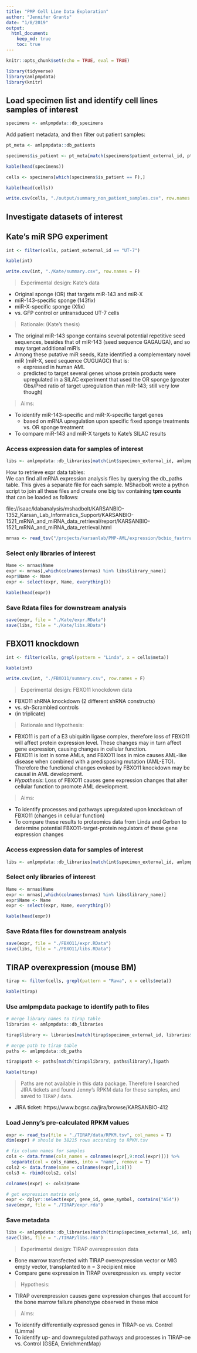```yaml
---
title: "PMP Cell Line Data Exploration"
author: "Jennifer Grants"
date: "1/8/2019"
output:
  html_document:
    keep_md: true
    toc: true
---
```


```r
knitr::opts_chunk$set(echo = TRUE, eval = TRUE)
```

```r
library(tidyverse)
library(amlpmpdata)
library(knitr)
```



## Load specimen list and identify cell lines samples of interest
```r
specimens <- amlpmpdata::db_specimens

```

Add patient metadata, and then filter out patient samples:
```r
pt_meta <- amlpmpdata::db_patients

specimens$is_patient <- pt_meta[match(specimens$patient_external_id, pt_meta$external_id),]$is_patient

kable(head(specimens))
```



```r
cells <- specimens[which(specimens$is_patient == F),]

kable(head(cells))
```

```r
write.csv(cells, "./output/summary_non_patient_samples.csv", row.names = F)
```


## Investigate datasets of interest  

## Kate's miR SPG experiment  

```r
int <- filter(cells, patient_external_id == "UT-7")

kable(int)
```

```r
write.csv(int, "./Kate/summary.csv", row.names = F)
```


> Experimental design: Kate's data  

* Original sponge (OR) that targets miR-143 and miR-X  
* miR-143-specific sponge (143fix)  
* miR-X-specific sponge (Xfix)  
* vs. GFP control or untransduced UT-7 cells

> Rationale: (Kate's thesis)  

* The original miR-143 sponge contains several potential repetitive seed sequences, besides that of miR-143 (seed sequence GAGAUGA), and so may target additional miR's  
* Among these putative miR seeds, Kate identified a complementary novel miR (miR-X, seed sequence CUGUAGC) that is: 
    * expressed in human AML  
    * predicted to target several genes whose protein products were upregulated in a SILAC experiment that used the OR sponge (greater Obs/Pred ratio of target upregulation than miR-143; still very low though)  

> Aims:  

* To identify miR-143-specific and miR-X-specific target genes  
    * based on mRNA upregulation upon specific fixed sponge treatments vs. OR sponge treatment
* To compare miR-143 and miR-X targets to Kate's SILAC results  


### Access expression data for samples of interest  
```r
libs <- amlpmpdata::db_libraries[match(int$specimen_external_id, amlpmpdata::db_libraries$specimen_subset_external_id),]
```

How to retrieve expr data tables:  
We can find all mRNA expression analysis files by querying the db_paths table. This gives a separate file for each sample. MShadbolt wrote a python script to join all these files and create one big tsv containing **tpm counts** that can be loaded as follows:  

file://isaac/klabanalysis/mshadbolt/KARSANBIO-1352_Karsan_Lab_Informatics_Support/KARSANBIO-1521_mRNA_and_miRNA_data_retrieval/report/KARSANBIO-1521_mRNA_and_miRNA_data_retrieval.html  

```r
mrnas <- read_tsv("/projects/karsanlab/PMP-AML/expression/bcbio_fastrnaseq_salmon/salmon_AML_PMP_expression_output.tsv")
```


### Select only libraries of interest  
```r
Name <- mrnas$Name
expr <- mrnas[,which(colnames(mrnas) %in% libs$library_name)]
expr$Name <- Name
expr <- select(expr, Name, everything())

kable(head(expr))
```


### Save Rdata files for downstream analysis  
```r
save(expr, file = "./Kate/expr.RData")
save(libs, file = "./Kate/libs.RData")
```



## FBXO11 knockdown  
```r
int <- filter(cells, grepl(pattern = "Linda", x = cells$meta))

kable(int)
```


```r
write.csv(int, "./FBXO11/summary.csv", row.names = F)
```


> Experimental design: FBXO11 knockdown data  

* FBXO11 shRNA knockdown (2 different shRNA constructs)  
* vs. sh-Scrambled controls  
* (in triplicate)  


> Rationale and Hypothesis:  

* FBXO11 is part of a E3 ubiquitin ligase complex, therefore loss of FBXO11 will affect protein expression level. These changes may in turn affect gene expression, causing changes in cellular function.  
* FBXO11 is lost in some AMLs, and FBXO11 loss in mice causes AML-like disease when combined with a predisposing mutation (AML-ETO). Therefore the functional changes evoked by FBXO11 knockdown may be causal in AML development.  
* _Hypothesis_: Loss of FBXO11 causes gene expression changes that alter cellular function to promote AML development.  


> Aims:  

* To identify processes and pathways upregulated upon knockdown of FBXO11 (changes in cellular function)  
* To compare these results to proteomics data from Linda and Gerben to determine potential FBXO11-target-protein regulators of these gene expression changes  


### Access expression data for samples of interest  
```r
libs <- amlpmpdata::db_libraries[match(int$specimen_external_id, amlpmpdata::db_libraries$specimen_subset_external_id),]
```


### Select only libraries of interest  
```r
Name <- mrnas$Name
expr <- mrnas[,which(colnames(mrnas) %in% libs$library_name)]
expr$Name <- Name
expr <- select(expr, Name, everything())

kable(head(expr))
```


### Save Rdata files for downstream analysis  
```r
save(expr, file = "./FBXO11/expr.RData")
save(libs, file = "./FBXO11/libs.RData")
```


## TIRAP overexpression (mouse BM)
```r
tirap <- filter(cells, grepl(pattern = "Rawa", x = cells$meta))

kable(tirap)
```


### Use amlpmpdata package to identify path to files
```r
# merge library names to tirap table
libraries <- amlpmpdata::db_libraries

tirap$library <- libraries[match(tirap$specimen_external_id, libraries$specimen_subset_external_id),]$library_name

# merge path to tirap table  
paths <- amlpmpdata::db_paths

tirap$path <- paths[match(tirap$library, paths$library),]$path

kable(tirap)
```

> Paths are not available in this data package. Therefore I searched JIRA tickets and found Jenny's RPKM data for these samples, and saved to `TIRAP` / `data`.

* JIRA ticket: https://www.bcgsc.ca/jira/browse/KARSANBIO-412

### Load Jenny's pre-calculated RPKM values
```r
expr <- read_tsv(file = "./TIRAP/data/RPKM.tsv", col_names = T)
dim(expr) # should be 38215 rows according to RPKM.tsv

# fix column names for samples
cols <- data.frame(cols_names = colnames(expr[,9:ncol(expr)])) %>%
  separate(col = cols_names, into = "name", remove = T)
cols2 <- data.frame(name = colnames(expr[,1:8]))
cols3 <- rbind(cols2, cols)

colnames(expr) <- cols3$name

# get expression matrix only
expr <- dplyr::select(expr, gene_id, gene_symbol, contains("A54"))
save(expr, file = "./TIRAP/expr.rda")
```

### Save metadata
```r
libs <- amlpmpdata::db_libraries[match(tirap$specimen_external_id, amlpmpdata::db_libraries$specimen_subset_external_id),] 
save(libs, file = "./TIRAP/libs.rda")
```


> Experimental design: TIRAP overexpression data

* Bone marrow transfected with TIRAP overexpression vector or MIG empty vector, transplanted to n = 3 recipient mice
* Compare gene expression in TIRAP overexpression vs. empty vector

> Hypothesis:

* TIRAP overexpression causes gene expression changes that account for the bone marrow failure phenotype observed in these mice

> Aims:

* To identify differentially expressed genes in TIRAP-oe vs. Control (Limma)
* To identify up- and downregulated pathways and processes in TIRAP-oe vs. Control (GSEA, EnrichmentMap)
